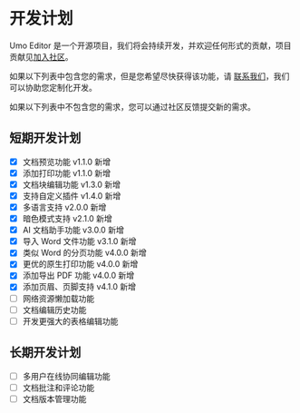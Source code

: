 
# 开发计划

Umo Editor 是一个开源项目，我们将会持续开发，并欢迎任何形式的贡献，项目贡献见[加入社区](/cn/docs/#加入社区)。

如果以下列表中包含您的需求，但是您希望尽快获得该功能，请 [联系我们](/cn/docs/#联系我们)，我们可以协助您定制化开发。

如果以下列表中不包含您的需求，您可以通过社区反馈提交新的需求。

## 短期开发计划

- [x] 文档预览功能 <Badge theme="success">v1.1.0 新增</Badge>
- [x] 添加打印功能 <Badge theme="success">v1.1.0 新增</Badge>
- [x] 文档块编辑功能 <Badge theme="success">v1.3.0 新增</Badge>
- [x] 支持自定义插件 <Badge theme="success">v1.4.0 新增</Badge>
- [x] 多语言支持 <Badge theme="success">v2.0.0 新增</Badge>
- [x] 暗色模式支持 <Badge theme="success">v2.1.0 新增</Badge>
- [x] AI 文档助手功能 <Badge theme="success">v3.0.0 新增</Badge>
- [x] 导入 Word 文件功能 <Badge theme="success">v3.1.0 新增</Badge>
- [x] 类似 Word 的分页功能 <Badge theme="success">v4.0.0 新增</Badge>
- [x] 更优的原生打印功能 <Badge theme="success">v4.0.0 新增</Badge>
- [x] 添加导出 PDF 功能 <Badge theme="success">v4.0.0 新增</Badge>
- [x] 添加页眉、页脚支持 <Badge theme="success">v4.1.0 新增</Badge>
- [ ] 网络资源懒加载功能
- [ ] 文档编辑历史功能
- [ ] 开发更强大的表格编辑功能

## 长期开发计划

- [ ] 多用户在线协同编辑功能
- [ ] 文档批注和评论功能
- [ ] 文档版本管理功能
